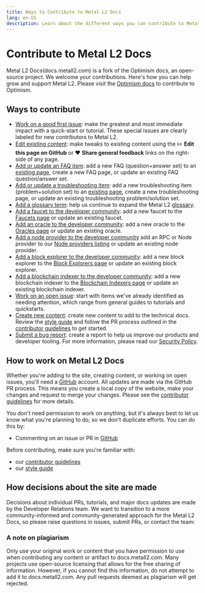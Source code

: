 ```yaml
---
title: Ways to Contribute to Metal L2 Docs
lang: en-US
description: Learn about the different ways you can contribute to Metal L2 Docs.
---
```



# Contribute to Metal L2 Docs

Metal L2 Docs(docs.metall2.com) is a fork of the Optimism docs, an open-source project. We welcome your contributions. Here's how you can help grow and support Metal L2. Please visit the [Optimism docs](https://docs.optimism.io/connect/contribute/docs-contribute) to contribute to Optimism.

## Ways to contribute

*   [Work on a good first issue](https://github.com/MetalPay/metal-l2-docs/labels/good%20first%20issue): make the greatest and most immediate impact with a quick-start or tutorial. These special issues are clearly labeled for new contributors to Metal L2.
*   [Edit existing content](#how-to-work-on-docsoptimismio): make tweaks to existing content using the ✏️ **Edit this page on GitHub** or ❤️ **Share general feedback** links on the right-side of any page.
*   [Add or update an FAQ item](https://github.com/MetalPay/metal-l2-docs/issues/new?assignees=\&labels=documentation%2Cfaq%2Ccommunity-request\&projects=\&template=suggest_faq_item.yaml\&title=Suggest+an+FAQ+item):
    add a new FAQ (question+answer set) to an [existing page](/chain/security/faq#security-model-faq), create a new FAQ page, or update an existing FAQ question/answer set.
*   [Add or update a troubleshooting item](https://github.com/MetalPay/metal-l2-docs/issues/new?assignees=\&labels=documentation%2Ctroubleshooting%2Ccommunity-request\&projects=\&template=suggest_troubleshooting_item.yaml\&title=Suggest+a+troubleshooting+item):
    add a new troubleshooting item (problem+solution set) to an [existing page](/builders/chain-operators/management/troubleshooting), create a new troubleshooting page, or update an existing troubleshooting problem/solution set.
*   [Add a glossary term](https://github.com/MetalPay/metal-l2-docs/issues/new?assignees=\&labels=glossary%2Cdocumentation%2Ccommunity-request\&projects=\&template=suggest_glossary_term.yaml\&title=Suggest+a+glossary+term):
    help us continue to expand the Metal L2 [glossary](/connect/resources/glossary).
*   [Add a faucet to the developer community](https://github.com/ethereum-optimism/developers/tree/main/community):
    add a new faucet to the [Faucets page](https://github.com/ethereum-optimism/developers/blob/main/community/tools/faucets.md) or update an existing faucet.
*   [Add an oracle to the developer community](https://github.com/ethereum-optimism/developers/tree/main/community):
    add a new oracle to the [Oracles page](https://github.com/ethereum-optimism/developers/blob/main/community/tools/oracles.md) or update an existing oracle.
*   [Add a node provider to the developer community](https://github.com/ethereum-optimism/developers/tree/main/community)
    add an RPC or Node provider to our [Node providers listing](https://github.com/ethereum-optimism/developers/blob/main/community/tools/node-providers.md) or update an existing node provider.
*   [Add a block explorer to the developer community](https://github.com/ethereum-optimism/developers/tree/main/community):
    add a new block explorer to the [Block Explorers page](https://github.com/ethereum-optimism/developers/blob/main/community/tools/block-explorers.md) or update an existing block explorer.
*   [Add a blockchain indexer to the developer community](https://github.com/ethereum-optimism/developers/tree/main/community):
    add a new blockchain indexer to the [Blockchain Indexers page](https://github.com/ethereum-optimism/developers/blob/main/community/tools/blockchain-indexers.md) or update an existing blockchain indexer.
*   [Work on an open issue](https://github.com/MetalPay/metal-l2-docs/issues): start with items we've already identified as needing attention, which range from general guides to tutorials and quickstarts.
*   [Create new content](https://github.com/MetalPay/metal-l2-docs/issues/new): create new content to add to the technical docs.
    Review the [style guide](style-guide) and follow the PR process outlined in the [contributor guidelines](https://github.com/MetalPay/metal-l2-docs/blob/main/CONTRIBUTING.md) to get started.
*   [Submit a bug report](https://immunefi.com/bounty/optimism/): create a report to help us improve our products and developer tooling. For more information, please read our [Security Policy](/chain/security/security-policy).

## How to work on Metal L2 Docs

Whether you're adding to the site, creating content, or working on open issues, you'll need a [GitHub](https://github.com) account.
All updates are made via the GitHub PR process. This means you create a local copy of the website, make your changes and request to merge your changes.
Please see the [contributor guidelines](https://github.com/MetalPay/metal-l2-docs/blob/main/CONTRIBUTING.md) for more details.

You don't need permission to work on anything, but it's always best to let us know what you're planning to do, so we don't duplicate efforts. You can do this by:

*   Commenting on an issue or PR in [GitHub](https://github.com/MetalPay/metal-l2-docs/)

Before contributing, make sure you're familiar with:

*   our [contributor guidelines](https://github.com/MetalPay/metal-l2-docs/blob/main/CONTRIBUTING.md)
*   our [style guide](style-guide)

## How decisions about the site are made

Decisions about individual PRs, tutorials, and major docs updates are made by the Developer Relations team.
We want to transition to a more community-informed and community-generated approach for the Metal L2 Docs, so please raise questions in issues, submit PRs, or contact the team:

### A note on plagiarism

Only use your original work or content that you have permission to use when contributing any content or artifact to docs.metall2.com.
Many projects use open-source licensing that allows for the free sharing of information. However, if you cannot find this information, do not attempt to add it to docs.metall2.com.
Any pull requests deemed as plagiarism will get rejected.
